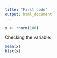 ```yaml
---
title: "First code"
output: html_document
---
```


```r
x <- rnorm(100)
```

Checking the variable:
```r
mean(x)
hist(x)
```
